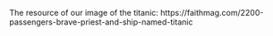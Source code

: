 The resource of our image of the titanic: https://faithmag.com/2200-passengers-brave-priest-and-ship-named-titanic 